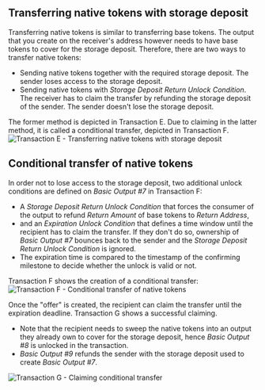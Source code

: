 
## Transferring native tokens with storage deposit

Transferring native tokens is similar to transferring base tokens. The output that you create on the receiver's address
however needs to have base tokens to cover for the storage deposit. Therefore, there are two ways to transfer native tokens:
 - Sending native tokens together with the required storage deposit. The sender loses access to the storage deposit.
 - Sending native tokens with _Storage Deposit Return Unlock Condition_. The receiver has to claim the transfer by refunding
the storage deposit of the sender. The sender doesn't lose the storage deposit.

The former method is depicted in Transaction E. Due to claiming in the latter method, it is called a conditional transfer, depicted in Transaction F.
![Transaction E - Transferring native tokens with storage deposit](/img/stardust_explanations/stardust_ledger_anatomy/native_tokens_foundries/tx_E.svg)

## Conditional transfer of native tokens

In order not to lose access to the storage deposit, two additional unlock conditions are defined on
_Basic Output #7_ in Transaction F:
 - A _Storage Deposit Return Unlock Condition_ that forces the consumer of the output to refund _Return Amount_ of base tokens to _Return Address_,
 - and an _Expiration Unlock Condition_ that defines a time window until the recipient has to claim the transfer. If they don't do so,
ownership of _Basic Output #7_ bounces back to the sender and the _Storage Deposit Return Unlock Condition_ is ignored.
 - The expiration time is compared to the timestamp of the confirming milestone to decide whether the unlock is valid or not.

Transaction F shows the creation of a conditional transfer:
![Transaction F - Conditional transfer of native tokens](/img/stardust_explanations/stardust_ledger_anatomy/native_tokens_foundries/tx_F.svg)

Once the "offer" is created, the recipient can claim the transfer until the expiration deadline. Transaction G shows
a successful claiming.
 - Note that the recipient needs to sweep the native tokens into an output they already own to cover for the storage deposit, hence _Basic Output #8_ is unlocked in the transaction.
 - _Basic Output #9_ refunds the sender with the storage deposit used to create _Basic Output #7_.

![Transaction G - Claiming conditional transfer](/img/stardust_explanations/stardust_ledger_anatomy/native_tokens_foundries/tx_G.svg)
